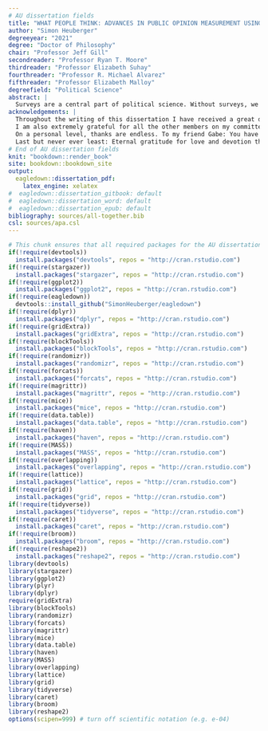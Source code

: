 ```yaml
---
# AU dissertation fields
title: "WHAT PEOPLE THINK: ADVANCES IN PUBLIC OPINION MEASUREMENT USING ORDINAL VARIABLES"
author: "Simon Heuberger"
degreeyear: "2021"
degree: "Doctor of Philosophy"
chair: "Professor Jeff Gill"
secondreader: "Professor Ryan T. Moore"
thirdreader: "Professor Elizabeth Suhay"
fourthreader: "Professor R. Michael Alvarez"
fifthreader: "Professor Elizabeth Malloy"
degreefield: "Political Science"
abstract: |
  Surveys are a central part of political science. Without surveys, we would not know what people think about political issues. Survey experiments also enable us to test how people react to given treatments. Surveys and survey experiments are only as good as the analytical techniques we as researchers use, though. This applies particularly to how we use and measure variables. For ordinal variables, some of our current measurements and techniques are insufficient. Ordinal variables consist of ordered categories where the spacing between each category is uneven and not known. One example is education, one of the most important predictors of political behavior. The distances between education categories such as "Elementary School", "Some High School", and "High School Graduate" are not evenly spread. Current practice nonetheless often does not take this information into account. This could misrepresent the data and potentially distort results. My dissertation develops two methods to address this and applies them in original survey research. Chapter \ref{ordblock} develops a new method to improve the use of ordinal variables in blocking in survey experiments. Preliminary evidence suggests that the re-estimation of ordinal variable categories with an ordered probit approach might matter. Chapter \ref{ordmiss} develops a new method to treat missing survey data with ordinal variables. The results show that the method performs worse than existing software, \textcolor{red}{with exceptions in specific cases}. Chapter \ref{framing} applies both methods in an online survey experiment that tests morality and self-interest in political framing. The results confirm the findings from the previous chapters and show tentative evidence for the importance of morality in issue-opposing frames.
acknowledgements: |
  Throughout the writing of this dissertation I have received a great deal of support and assistance. First and foremost, I want to thank my supervisor and chair Jeff Gill. It is safe to say that this dissertation would not exist without him. He has been my guide in the world of political methodology and has set me on a path I would not have taken without him. In addition to his invaluable and unwavering support throughout this project, Jeff also trusted me with the replications for Political Analysis. Working for PA has provided me with contact to scholars around the world, which has opened countless doors to job opportunities. It was a pleasure and a true honor to work with Jeff all these years.\newline
  I am also extremely grateful for all the other members on my committee. Ryan Moore has accompanied me on my graduate journey from the beginning as my teacher, supervisor, and committee member. He introduced me to `R` six years ago, and I have never looked back. He has been a fountain of knowledge in all things statistics and coding throughout. Without Liz Suhay, the framing chapter would be a shadow of what it has become. Her passion for emotions and clear eye for detail has been a huge support in designing the experiment and developing the questionnaire. I met Mike Alvarez through my work for PA several years ago. He has been an inspiration on replication work, and I am honored that he accepted my invitation to join the committee. Finally, Betty Malloy very kindly agreed to serve as the external reader at very short notice during tumultuous Covid times. I am extremely grateful for all their contributions and support. I consider myself very lucky to have been given the chance to work with such outstanding scholars.\newline
  On a personal level, thanks are endless. To my friend Gabe: You have been a hero during the dissertation stage. I could not and would not have done this without you. When things got tough, you were there. Your `R` proficiency leaves a little to be desired but hey, no one is perfect. I missed you terribly during these Covid times and hope to see you again soon. To my friend Hauke: We have known each other for many years, and I am blessed by each one. I will never forget the emotional and practical support you have given me all this time. I am honored to be Linus' godfather. To many, many more years of friendship to come. Lastly, to my family Angelika, Ludwig, Katherina, Kilian, Lorenz, and Michela: You guys are my everything. No more and no less. I don't know what I would do without any of you. Life is good because of you.\newline
  Last but never ever least: Eternal gratitude for love and devotion that outshines humankind to Fendi and Muesli, the two greatest creatures on the planet and the best things I have ever done. And of course to Waldemar Burgo.
# End of AU dissertation fields
knit: "bookdown::render_book"
site: bookdown::bookdown_site
output: 
  eagledown::dissertation_pdf: 
    latex_engine: xelatex
#  eagledown::dissertation_gitbook: default
#  eagledown::dissertation_word: default
#  eagledown::dissertation_epub: default
bibliography: sources/all-together.bib
csl: sources/apa.csl
---
```


```r
# This chunk ensures that all required packages for the AU dissertation template are installed and loaded
if(!require(devtools))
  install.packages("devtools", repos = "http://cran.rstudio.com")
if(!require(stargazer))
  install.packages("stargazer", repos = "http://cran.rstudio.com")
if(!require(ggplot2))
  install.packages("ggplot2", repos = "http://cran.rstudio.com")
if(!require(eagledown))
  devtools::install_github("SimonHeuberger/eagledown")
if(!require(dplyr))
  install.packages("dplyr", repos = "http://cran.rstudio.com")
if(!require(gridExtra))
  install.packages("gridExtra", repos = "http://cran.rstudio.com")
if(!require(blockTools))
  install.packages("blockTools", repos = "http://cran.rstudio.com")
if(!require(randomizr))
  install.packages("randomizr", repos = "http://cran.rstudio.com")
if(!require(forcats))
  install.packages("forcats", repos = "http://cran.rstudio.com")
if(!require(magrittr))
  install.packages("magrittr", repos = "http://cran.rstudio.com")
if(!require(mice))
  install.packages("mice", repos = "http://cran.rstudio.com")
if(!require(data.table))
  install.packages("data.table", repos = "http://cran.rstudio.com")
if(!require(haven))
  install.packages("haven", repos = "http://cran.rstudio.com")
if(!require(MASS))
  install.packages("MASS", repos = "http://cran.rstudio.com")
if(!require(overlapping))
  install.packages("overlapping", repos = "http://cran.rstudio.com")
if(!require(lattice))
  install.packages("lattice", repos = "http://cran.rstudio.com")
if(!require(grid))
  install.packages("grid", repos = "http://cran.rstudio.com")
if(!require(tidyverse))
  install.packages("tidyverse", repos = "http://cran.rstudio.com")
if(!require(caret))
  install.packages("caret", repos = "http://cran.rstudio.com")
if(!require(broom))
  install.packages("broom", repos = "http://cran.rstudio.com")
if(!require(reshape2))
  install.packages("reshape2", repos = "http://cran.rstudio.com")
library(devtools)
library(stargazer)
library(ggplot2)
library(plyr)
library(dplyr)
require(gridExtra)
library(blockTools)
library(randomizr)
library(forcats)
library(magrittr)
library(mice)
library(data.table)
library(haven)
library(MASS)
library(overlapping)
library(lattice)
library(grid)
library(tidyverse)
library(caret)
library(broom)
library(reshape2)
options(scipen=999) # turn off scientific notation (e.g. e-04)

```

